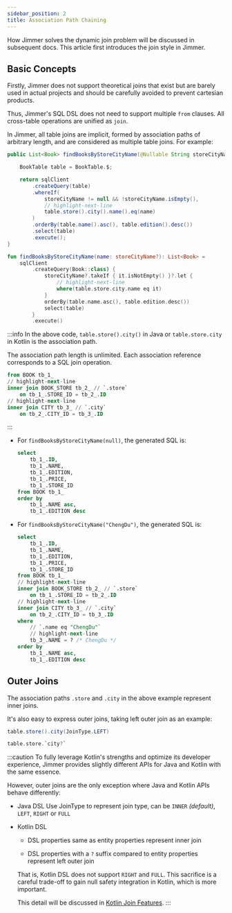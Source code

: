 ```yaml
---
sidebar_position: 2  
title: Association Path Chaining
---
```



How Jimmer solves the dynamic join problem will be discussed in subsequent docs. This article first introduces the join style in Jimmer.

## Basic Concepts

Firstly, Jimmer does not support theoretical joins that exist but are barely used in actual projects and should be carefully avoided to prevent cartesian products.

Thus, Jimmer's SQL DSL does not need to support multiple `from` clauses. All cross-table operations are unified as `join`.

In Jimmer, all table joins are implicit, formed by association paths of arbitrary length, and are considered as multiple table joins. For example:

<Tabs groupId="language">
<TabItem value="java" label="Java">

```java
public List<Book> findBooksByStoreCityName(@Nullable String storeCityName) {

    BookTable table = BookTable.$;

    return sqlClient
        .createQuery(table)
        .whereIf(
            storeCityName != null && !storeCityName.isEmpty(),
            // highlight-next-line
            table.store().city().name().eq(name) 
        )
        .orderBy(table.name().asc(), table.edition().desc())
        .select(table)
        .execute();
}
```

</TabItem>
<TabItem value="kotlin" label="Kotlin">

```kotlin 
fun findBooksByStoreCityName(name: storeCityName?): List<Book> =  
    sqlClient
        .createQuery(Book::class) {
            storeCityName?.takeIf { it.isNotEmpty() }?.let {
                // highlight-next-line
                where(table.store.city.name eq it)
            }
            orderBy(table.name.asc(), table.edition.desc())
            select(table)
        }
        .execute()
```

</TabItem>
</Tabs>

:::info
In the above code, `table.store().city()` in Java or `table.store.city` in Kotlin is the association path.  

The association path length is unlimited. Each association reference corresponds to a SQL join operation.

```sql
from BOOK tb_1_
// highlight-next-line  
inner join BOOK_STORE tb_2_ // `.store`
    on tb_1_.STORE_ID = tb_2_.ID 
// highlight-next-line
inner join CITY tb_3_ // `.city`
    on tb_2_.CITY_ID = tb_3_.ID

```
:::

-   For `findBooksByStoreCityName(null)`, the generated SQL is:

    ```sql
    select
        tb_1_.ID,
        tb_1_.NAME, 
        tb_1_.EDITION,
        tb_1_.PRICE,
        tb_1_.STORE_ID
    from BOOK tb_1_  
    order by
        tb_1_.NAME asc,
        tb_1_.EDITION desc
    ```

-   For `findBooksByStoreCityName("ChengDu")`, the generated SQL is:

    ```sql
    select
        tb_1_.ID,
        tb_1_.NAME,
        tb_1_.EDITION,
        tb_1_.PRICE,
        tb_1_.STORE_ID 
    from BOOK tb_1_
    // highlight-next-line
    inner join BOOK_STORE tb_2_ // `.store`
        on tb_1_.STORE_ID = tb_2_.ID
    // highlight-next-line
    inner join CITY tb_3_ // `.city`
        on tb_2_.CITY_ID = tb_3_.ID
    where
        // `.name eq "ChengDu"` 
        // highlight-next-line
        tb_3_.NAME = ? /* ChengDu */ 
    order by
        tb_1_.NAME asc,
        tb_1_.EDITION desc
    ```

## Outer Joins   

The association paths `.store` and `.city` in the above example represent inner joins.

It's also easy to express outer joins, taking left outer join as an example:

<Tabs groupId="language">
<TabItem value="java" label="Java">

```java
table.store().city(JoinType.LEFT) 
```

</TabItem>
<TabItem value="kotlin" label="Kotlin">

```kotlin
table.store.`city?`  
```

</TabItem>
</Tabs>

:::caution
To fully leverage Kotlin's strengths and optimize its developer experience, Jimmer provides slightly different APIs for Java and Kotlin with the same essence.

However, outer joins are the only exception where Java and Kotlin APIs behave differently:

-   Java DSL
    Use JoinType to represent join type, can be `INNER` *(default)*, `LEFT`, `RIGHT` or `FULL`
    
-   Kotlin DSL

    -   DSL properties same as entity properties represent inner join
    
    -   DSL properties with a `?` suffix compared to entity properties represent left outer join
    
    That is, Kotlin DSL does not support `RIGHT` and `FULL`. This sacrifice is a careful trade-off to gain null safety integration in Kotlin, which is more important.
    
    This detail will be discussed in [Kotlin Join Features](./kotlin-join).
:::
